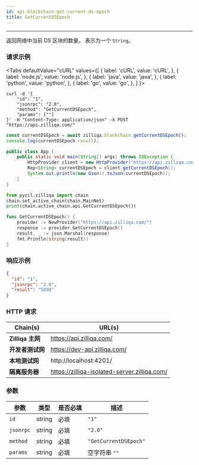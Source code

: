 ```yaml
---
id: api-blockchain-get-current-ds-epoch
title: GetCurrentDSEpoch
---
```


---
返回网络中当前 DS 区块的数量。 表示为一个 `String`。

### 请求示例



<Tabs
  defaultValue="cURL"
  values={[
    { label: 'cURL', value: 'cURL', },
    { label: 'node.js', value: 'node.js', },
    { label: 'java', value: 'java', },
    { label: 'python', value: 'python', },
    { label: 'go', value: 'go', },
  ]
}>

<TabItem value="cURL">

```shell
curl -d '{
    "id": "1",
    "jsonrpc": "2.0",
    "method": "GetCurrentDSEpoch",
    "params": [""]
}' -H "Content-Type: application/json" -X POST "https://api.zilliqa.com/"
```
</TabItem>
<TabItem value="node.js">

```js
const currentDSEpoch = await zilliqa.blockchain.getCurrentDSEpoch();
console.log(currentDSEpoch.result);
```
</TabItem>
<TabItem value="java">

```java
public class App {
    public static void main(String[] args) throws IOException {
        HttpProvider client = new HttpProvider("https://api.zilliqa.com/");
        Rep<String> currentDSEpoch = client.getCurrentDSEpoch();
        System.out.println(new Gson().toJson(currentDSEpoch));
    }
}
```
</TabItem>
<TabItem value="python">

```python
from pyzil.zilliqa import chain
chain.set_active_chain(chain.MainNet)
print(chain.active_chain.api.GetCurrentDSEpoch())
```
</TabItem>

<TabItem value="go">

```go
func GetCurrentDSEpoch() {
	provider := NewProvider("https://api.zilliqa.com/")
	response := provider.GetCurrentDSEpoch()
	result, _ := json.Marshal(response)
	fmt.Println(string(result))
}
```
</TabItem>
</Tabs>

### 响应示例

```json
{
  "id": "1",
  "jsonrpc": "2.0",
  "result": "5898"
}
```

### HTTP 请求

| Chain(s)              | URL(s)                       |
| --------------------- | ---------------------------- |
| **Zilliqa 主网**   | https://api.zilliqa.com/     |
| **开发者测试网** | https://dev-api.zilliqa.com/ |
| **本地测试网**     | http://localhost:4201/       |
| **隔离服务器**   | https://zilliqa-isolated-server.zilliqa.com/ |

### 参数

| 参数 | 类型   | 是否必填 | 描述                                                |
| --------- | ------ | -------- | --------------------- |
| `id`      | string | 必填 | `"1"`                 |
| `jsonrpc` | string | 必填 | `"2.0"`               |
| `method`  | string | 必填 | `"GetCurrentDSEpoch"` |
| `params`  | string | 必填 | 空字符串 `""`     |